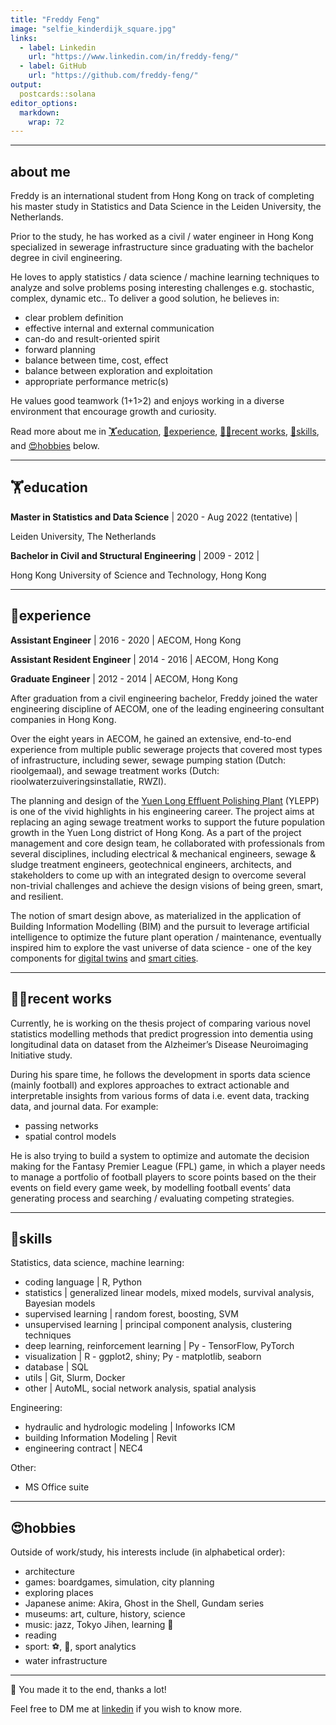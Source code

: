 ```yaml
---
title: "Freddy Feng"
image: "selfie_kinderdijk_square.jpg"
links:
  - label: Linkedin
    url: "https://www.linkedin.com/in/freddy-feng/"
  - label: GitHub
    url: "https://github.com/freddy-feng/"
output:
  postcards::solana
editor_options: 
  markdown: 
    wrap: 72
---
```


------------------------------------------------------------------------

## about me

<!-- **Civil engineering --\> Statistics & Data Science** -->

<!-- **Hong Kong --\> The Netherlands** -->

Freddy is an international student from Hong Kong on track of completing
his master study in Statistics and Data Science in the Leiden
University, the Netherlands.

Prior to the study, he has worked as a civil / water engineer in Hong
Kong specialized in sewerage infrastructure since graduating with the
bachelor degree in civil engineering.

He loves to apply statistics / data science / machine learning
techniques to analyze and solve problems posing interesting challenges
e.g. stochastic, complex, dynamic etc.. To deliver a good solution, he
believes in:

-   clear problem definition
-   effective internal and external communication
-   can-do and result-oriented spirit
-   forward planning
-   balance between time, cost, effect
-   balance between exploration and exploitation
-   appropriate performance metric(s)


He values good teamwork (1+1\>2) and enjoys working in a diverse
environment that encourage growth and curiosity.


Read more about me in [🏋️education], [🧗experience], [👨‍🍳recent works],
[🧰skills], and [😍hobbies] below.

------------------------------------------------------------------------

## 🏋️education

**Master in Statistics and Data Science** \| 2020 - Aug 2022 (tentative)
\|

Leiden University, The Netherlands

**Bachelor in Civil and Structural Engineering** \| 2009 - 2012 \|

Hong Kong University of Science and Technology, Hong Kong

------------------------------------------------------------------------

## 🧗experience

**Assistant Engineer** \| 2016 - 2020 \| AECOM, Hong Kong

**Assistant Resident Engineer** \| 2014 - 2016 \| AECOM, Hong Kong

**Graduate Engineer** \| 2012 - 2014 \| AECOM, Hong Kong

After graduation from a civil engineering bachelor, Freddy joined the
water engineering discipline of AECOM, one of the leading engineering
consultant companies in Hong Kong.

Over the eight years in AECOM, he gained an extensive, end-to-end
experience from multiple public sewerage projects that covered most
types of infrastructure, including sewer, sewage pumping station (Dutch:
rioolgemaal), and sewage treatment works (Dutch:
rioolwaterzuiveringsinstallatie, RWZI).

The planning and design of the [Yuen Long Effluent Polishing
Plant](http://www.hkengineer.org.hk/issue/vol50-jan2022/cover_story/)
(YLEPP) is one of the vivid highlights in his engineering career. The
project aims at replacing an aging sewage treatment works to support the
future population growth in the Yuen Long district of Hong Kong. As a
part of the project management and core design team, he collaborated
with professionals from several disciplines, including electrical &
mechanical engineers, sewage & sludge treatment engineers, geotechnical
engineers, architects, and stakeholders to come up with an integrated
design to overcome several non-trivial challenges and achieve the design
visions of being green, smart, and resilient. <!-- Add some links -->
<!-- His contribution mainly includes -->
<!-- show them the sewage cycle -->

The notion of smart design above, as materialized in the application of
Building Information Modelling (BIM) and the pursuit to leverage
artificial intelligence to optimize the future plant operation /
maintenance, eventually inspired him to explore the vast universe of
data science - one of the key components for [digital
twins](https://en.wikipedia.org/wiki/Digital_twin#Urban_planning_and_the_construction_(built_environment)_industry)
and [smart cities](https://en.wikipedia.org/wiki/Smart_city).


------------------------------------------------------------------------

## 👨‍🍳recent works

Currently, he is working on the thesis project of comparing various
novel statistics modelling methods that predict progression into
dementia using longitudinal data on dataset from the Alzheimer's Disease
Neuroimaging Initiative study.

During his spare time, he follows the development in sports data science
(mainly football) and explores approaches to extract actionable and
interpretable insights from various forms of data i.e. event data,
tracking data, and journal data. For example:

-   passing networks
-   spatial control models

He is also trying to build a system to optimize and automate the
decision making for the Fantasy Premier League (FPL) game, in which a
player needs to manage a portfolio of football players to score points
based on the their events on field every game week, by modelling
football events' data generating process and searching / evaluating
competing strategies.

------------------------------------------------------------------------

## 🧰skills

Statistics, data science, machine learning:

-   coding language \| R, Python
-   statistics \| generalized linear models, mixed models, survival
    analysis, Bayesian models
-   supervised learning \| random forest, boosting, SVM
-   unsupervised learning \| principal component analysis, clustering
    techniques
-   deep learning, reinforcement learning \| Py - TensorFlow, PyTorch
-   visualization \| R - ggplot2, shiny; Py - matplotlib, seaborn
-   database \| SQL
-   utils \| Git, Slurm, Docker
-   other \| AutoML, social network analysis, spatial analysis

Engineering:

-   hydraulic and hydrologic modeling \| Infoworks ICM
-   building Information Modeling \| Revit
-   engineering contract \| NEC4

Other:

-   MS Office suite


------------------------------------------------------------------------

## 😍hobbies

<!-- pleasure/satisfaction/curiosity -->

Outside of work/study, his interests include (in alphabetical order):

-   architecture
-   games: boardgames, simulation, city planning
-   exploring places
-   Japanese anime: Akira, Ghost in the Shell, Gundam series
-   museums: art, culture, history, science
-   music: jazz, Tokyo Jihen, learning 🎸
-   reading
-   sport: ⚽, 🚴, sport analytics
-   water infrastructure

------------------------------------------------------------------------

🎉 You made it to the end, thanks a lot!

Feel free to DM me at
[linkedin](%22https://www.linkedin.com/in/freddy-feng/%22) if you wish
to know more.
